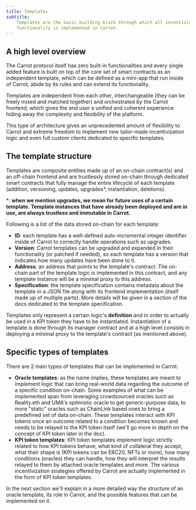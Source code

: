 ```yaml
---
title: Templates
subtitle:
    Templates are the basic building block through which all incentivization
    functionality is implemented in Carrot.
---
```


## A high level overview

The Carrot protocol itself has zero built-in functionalities and every single
added feature is built on top of the core set of smart contracts as an
independent template, which can be defined as a mini-app that run inside of
Carrot, abide by its rules and can extend its functionality.

Templates are independent from each other, interchangeable (they can be freely
mixed and matched together) and orchestrated by the Carrot frontend, which gives
the end user a unified and coherent experience hiding away the complexity and
flexibility of the platform.

This type of architecture gives an unprecedented amount of flexibility to Carrot
and extreme freedom to implement new tailor-made incentivization logic and even
full custom clients dedicated to specific templates.

## The template structure

Templates are composite entities made up of an on-chain contract(s) and an
off-chain frontend and are trustlessly stored on-chain through dedicated smart
contracts that fully manage the entire lifecycle of each template (addition,
versioning, updates, upgrades\*, instantiation, deletions).

\*: **when we mention upgrades, we mean for future uses of a certain template.
Template instances that have already been deployed and are in use, are always
trustless and immutable in Carrot.**

Following is a list of the data stored on-chain for each template:

-   **ID**: each template has a well-defined auto-incremental integer identifier
    inside of Carrot to correctly handle operations such as upgrades.
-   **Version**: Carrot templates can be upgraded and expanded in their
    functionality (or patched if needed), so each template has a version that
    indicates how many updates have been done to it.
-   **Address**: an address that points to the template's contract. The on-chain
    part of the template logic is implemented in this contract, and any template
    instance will be a minimal proxy to this address.
-   **Specification**: the template specification contains metadata about the
    template in a JSON file along with its frontend implementation (itself made
    up of multiple parts). More details will be given in a section of the docs
    dedicated to the template specification.

Templates only represent a certain logic's **definition** and in order to
actually be used in a KPI token they have to be instantiated. Instantiation of a
template is done through its manager contract and at a high level consists in
deploying a minimal proxy to the template's contract (as mentioned above).

## Specific types of templates

There are 2 main types of templates that can be implemented in Carrot:

-   **Oracle templates**: as the name implies, these templates are meant to
    implement logic that can bring real-world data regarding the outcome of a
    specific condition on-chain. Some examples of what can be implemented span
    from leveraging crowdsourced oracles such as Reality.eth and UMA's
    optimistic oracle to get generic-purpose data, to more "static" oracles such
    as ChainLink based ones to bring a predefined set of data on-chain. These
    templates interact with KPI tokens once an outcome related to a condition
    becomes known and needs to be relayed to the KPI token itself (we'll go more
    in depth on the concept of KPI token later in the doc).
-   **KPI token templates**: KPI token templates implement logic strictly
    related to how KPI tokens behave, what kind of collateral they accept, what
    their shape is (KPI tokens can be ERC20, NFTs or more), how many conditions
    (oracles) they can handle, how they will interpret the results relayed to
    them by attached oracle templates and more. The various incentivization
    strategies offered by Carrot are actually implemented in the form of KPI
    token templates.

In the next section we'll explain in a more detailed way the structure of an
oracle template, its role in Carrot, and the possible features that can be
implemented on it.
